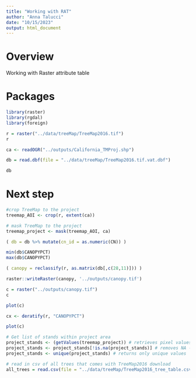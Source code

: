 ```yaml
---
title: "Working with RAT"
author: "Anna Talucci"
date: "10/15/2023"
output: html_document
---
```


# Overview
Working with Raster attribute table

# Packages
```r
library(raster)
library(rgdal)
library(foreign)
```

```r
r = raster("../data/treeMap/TreeMap2016.tif")
r
```

```r
ca <- readOGR("../outputs/California_TMProj.shp")
```

```r
db = read.dbf(file = "../data/treeMap/TreeMap2016.tif.vat.dbf")
```

```r
db
```
#  Next step
```r
#crop TreeMap to the project
treemap_AOI <- crop(r, extent(ca))
```

```r
# mask TreeMap to the project
treemap_project <- mask(treemap_AOI, ca)
```

```r
( db = db %>% mutate(cn_id = as.numeric(CN)) )
```

```r
min(db$CANOPYPCT)
max(db$CANOPYPCT)
```

```r

( canopy = reclassify(r, as.matrix(db[,c(28,11)])) )
```


```r
raster::writeRaster(canopy, '../outputs/canopy.tif')
```



```r
c = raster("../outputs/canopy.tif")
c
```

```r
plot(c)
```

```r
cx <- deratify(r, "CANOPYPCT")
```
```r
plot(c)
```
#########
```r
# Get list of stands within project area
project_stands <- (getValues(treemap_project)) # retrieves pixel values as vector
project_stands <- project_stands[!is.na(project_stands)] # removes NA - the areas masked out
project_stands <- unique(project_stands) # returns only unique values
```

```r
# read in csv of all trees that comes with TreeMap2016 download
all_trees = read.csv(file = "../data/treeMap/TreeMap2016_tree_table.csv")
```